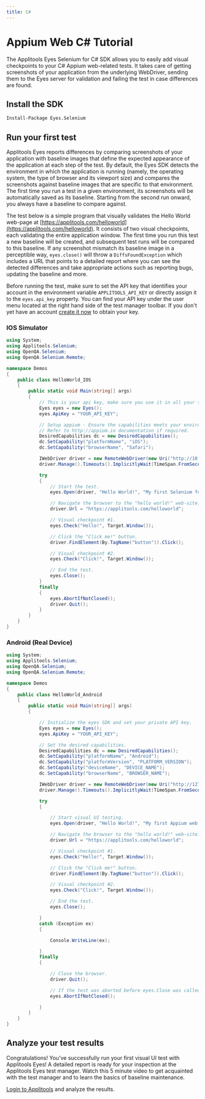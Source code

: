 ```yaml
---
title: C#
---
```


# Appium Web C# Tutorial
The Applitools Eyes Selenium for C# SDK allows you to easily add visual checkpoints to your C# Appium web-related tests. It takes care of getting screenshots of your application from the underlying WebDriver, sending them to the Eyes server for validation and failing the test in case differences are found.


## Install the SDK

```bash
Install-Package Eyes.Selenium
```


## Run your first test
Applitools Eyes reports differences by comparing screenshots of your application with baseline images that define the expected appearance of the application at each step of the test. By default, the Eyes SDK detects the environment in which the application is running (namely, the operating system, the type of browser and its viewport size) and compares the screenshots against baseline images that are specific to that environment. The first time you run a test in a given environment, its screenshots will be automatically saved as its baseline. Starting from the second run onward, you always have a baseline to compare against.

The test below is a simple program that visually validates the Hello World web-page at [https://applitools.com/helloworld](https://applitools.com/helloworld). It consists of two visual checkpoints, each validating the entire application window. The first time you run this test a new baseline will be created, and subsequent test runs will be compared to this baseline. If any screenshot mismatch its baseline image in a perceptible way, `eyes.close()` will throw a `DiffsFoundException` which includes a URL that points to a detailed report where you can see the detected differences and take appropriate actions such as reporting bugs, updating the baseline and more.

Before running the test, make sure to set the API key that identifies your account in the environment variable `APPLITOOLS_API_KEY` or directly assign it to the `eyes.api_key` property. You can find your API key under the user menu located at the right hand side of the test manager toolbar. If you don't yet have an account [create it now](https://applitools.com/sign-up) to obtain your key.

### IOS Simulator
```csharp
using System;
using Applitools.Selenium;
using OpenQA.Selenium;
using OpenQA.Selenium.Remote;

namespace Demos
{
    public class HelloWorld_IOS
    {
        public static void Main(string[] args)
        {
            // This is your api key, make sure you use it in all your tests.
            Eyes eyes = new Eyes();
            eyes.ApiKey = "YOUR_API_KEY";

            // Setup appium - Ensure the capabilities meets your environment.
            // Refer to http://appium.io documentation if required.
            DesiredCapabilities dc = new DesiredCapabilities();
            dc.SetCapability("platformName", "iOS");
            dc.SetCapability("browserName", "Safari");

            IWebDriver driver = new RemoteWebDriver(new Uri("http://10.0.2.2:4723/wd/hub"), dc);
            driver.Manage().Timeouts().ImplicitlyWait(TimeSpan.FromSeconds(60));

            try
            {
                // Start the test.
                eyes.Open(driver, "Hello World!", "My first Selenium for C# test!");

                // Navigate the browser to the "hello world!" web-site.
                driver.Url = "https://applitools.com/helloworld";

                // Visual checkpoint #1.
                eyes.Check("Hello!", Target.Window());

                // Click the "Click me!" button.
                driver.FindElement(By.TagName("button")).Click();

                // Visual checkpoint #2.
                eyes.Check("Click!", Target.Window());

                // End the test.
                eyes.Close();
            }
            finally
            {
                eyes.AbortIfNotClosed();
                driver.Quit();
            }
        }
    }
}
```

### Android (Real Device)

```csharp
using System;
using Applitools.Selenium;
using OpenQA.Selenium;
using OpenQA.Selenium.Remote;

namespace Demos
{
    public class HelloWorld_Android
    {
        public static void Main(string[] args)
        {

            // Initialize the eyes SDK and set your private API key.
            Eyes eyes = new Eyes();
            eyes.ApiKey = "YOUR_API_KEY";

            // Set the desired capabilities.
            DesiredCapabilities dc = new DesiredCapabilities();
            dc.SetCapability("platformName", "Android");
            dc.SetCapability("platformVersion", "PLATFORM_VERSION");
            dc.SetCapability("deviceName", "DEVICE_NAME");
            dc.SetCapability("browserName", "BROWSER_NAME");

            IWebDriver driver = new RemoteWebDriver(new Uri("http://127.0.0.1:4723/wd/hub"), dc);
            driver.Manage().Timeouts().ImplicitlyWait(TimeSpan.FromSeconds(60));

            try
            {

                // Start visual UI testing.
                eyes.Open(driver, "Hello World!", "My first Appium web C# test!");

                // Navigate the browser to the "hello world!" web-site.
                driver.Url = "https://applitools.com/helloworld";

                // Visual checkpoint #1.
                eyes.Check("Hello!", Target.Window());

                // Click the "Click me!" button.
                driver.FindElement(By.TagName("button")).Click();

                // Visual checkpoint #2.
                eyes.Check("Click!", Target.Window());

                // End the test.
                eyes.Close();

            }
            catch (Exception ex)
            {

                Console.WriteLine(ex);

            }
            finally
            {

                // Close the browser.
                driver.Quit();

                // If the test was aborted before eyes.Close was called, ends the test as aborted.
                eyes.AbortIfNotClosed();

            }
        }
    }
}
```

## Analyze your test results
Congratulations! You've successfully run your first visual UI test with Applitools Eyes! A detailed report is ready for your inspection at the Applitools Eyes test manager. Watch this 5 minute video to get acquainted with the test manager and to learn the basics of baseline maintenance.

[Login to Applitools](https://applitools.com/users/login) and analyze the results.
